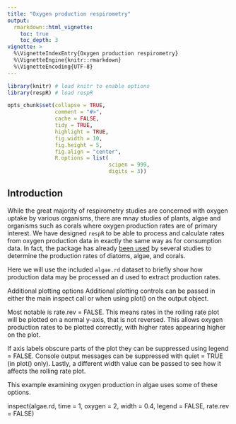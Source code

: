 ```yaml
---
title: "Oxygen production respirometry"
output: 
  rmarkdown::html_vignette:
    toc: true
    toc_depth: 3
vignette: >
  %\VignetteIndexEntry{Oxygen production respirometry}
  %\VignetteEngine{knitr::rmarkdown}
  %\VignetteEncoding{UTF-8}
---
```


```r
library(knitr) # load knitr to enable options
library(respR) # load respR

opts_chunk$set(collapse = TRUE, 
               comment = "#>", 
               cache = FALSE, 
               tidy = TRUE, 
               highlight = TRUE, 
               fig.width = 10, 
               fig.height = 5,
               fig.align = "center",
               R.options = list(
                                scipen = 999, 
                                digits = 3))
```

## Introduction {#intro}

While the great majority of respirometry studies are concerned with oxygen uptake by various organisms, there are mnay studies of plants, algae and organisms such as corals where oxygen production rates are of primary interest. We have designed `respR` to be able to process and calculate rates from oxygen production data in exactly the same way as for consumption data. In fact, the package has already [been used]() by several studies to determine the production rates of diatoms, algae, and corals. 

Here we will use the included `algae.rd` dataset to briefly show how production data may be processed an d used to extract production rates. 


Additional plotting options
Additional plotting controls can be passed in either the main inspect call or when using plot() on the output object.

Most notable is rate.rev = FALSE. This means rates in the rolling rate plot will be plotted on a normal y-axis, that is not reversed. This allows oxygen production rates to be plotted correctly, with higher rates appearing higher on the plot.

If axis labels obscure parts of the plot they can be suppressed using legend = FALSE. Console output messages can be suppressed with quiet = TRUE (in plot() only). Lastly, a different width value can be passed to see how it affects the rolling rate plot.

This example examining oxygen production in algae uses some of these options.

inspect(algae.rd, time = 1, oxygen = 2, width = 0.4,
         legend = FALSE, rate.rev = FALSE)
